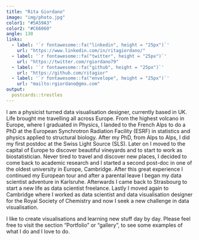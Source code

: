 ```yaml
---
title: "Rita Giordano"
image: "img/photo.jpg"
color1: "#5A59A3"
color2: "#C66060"
angle: 130
links:
  - label: '`r fontawesome::fa("linkedin", height = "25px")`'
    url: "https://www.linkedin.com/in/ritagiordano/"
  - label: '`r fontawesome::fa("twitter", height = "25px")`'
    url: "https://twitter.com/rgiordano79"
  - label: '`r fontawesome::fa("github", height = "25px")`'
    url: "https://github.com/ritagior"
  - label: '`r fontawesome::fa("envelope", height = "25px")`'
    url: "mailto:rgiordano@gmx.com"
output:
  postcards::trestles
---
```

 
I am a physicist turned data visualisation designer, currently based in UK.
Life brought me travelling all across Europe.
From the highest volcano in Europe, where I graduated in Physics, I landed to the French Alps to do a PhD at the European Synchrotron Radiation Facility (ESRF) in statistics and physics applied to structural biology. After my PhD, from Alps to Alps, I did my first postdoc at the Swiss Light Source (SLS).
Later on I moved to the capital of Europe to discover beautiful vineyards and to start to work as biostatistician. Never tired to travel and discover new places, I decided to come back to academic research and I started a second post-doc in one of the oldest university in Europe, Cambridge. After this great experience I continued my European tour and after a parental leave I began my data scientist adventure in Karlsruhe.
Afterwards I came back to Strasbourg to start a new life as data scientist freelance. Lastly I moved again to Cambridge where I worked as data scientist and data visualisation designer for the Royal Society of Chemistry and now I seek a new challenge in data visualisation.

I like to create visualisations and learning new stuff day by day. Please feel free to visit the section "Portfolio" or "gallery", to see some examples of what I do and I love to do.
